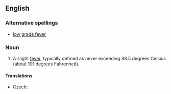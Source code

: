 ==English==
{{wikipedia}}

===Alternative spellings===
* [[low grade fever]]

===Noun===
{{en-noun|sg=[[low]]-[[grade]] [[fever]]}}

# {{medicine}} A slight [[fever]], typically defined as never exceeding 38.5 degrees Celsius (about 101 degrees Fahrenheit).

====Translations====
{{trans-top|slight fever}}
* Czech: {{t-|cs|subfebrilie|f}}
{{trans-mid}}
{{trans-bottom}}